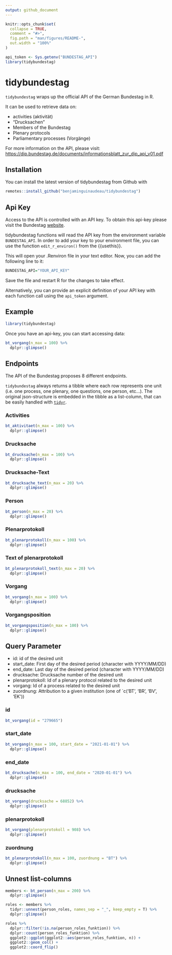 ```yaml
---
output: github_document
---
```


<!-- README.md is generated from README.Rmd. Please edit that file -->

```r
knitr::opts_chunk$set(
  collapse = TRUE,
  comment = "#>",
  fig.path = "man/figures/README-",
  out.width = "100%"
)

api_token <- Sys.getenv("BUNDESTAG_API")
library(tidybundestag)
```

# tidybundestag

<!-- badges: start -->
<!-- badges: end -->

`tidybundestag` wraps up the official API of the German Bundestag in R. 

It can be used to retrieve data on: 

* activities (aktivität) 
* "Drucksachen" 
* Members of the Bundestag
* Plenary protocols
* Parliamentary processes (Vorgänge)

For more information on the API, please visit: [https://dip.bundestag.de/documents/informationsblatt_zur_dip_api_v01.pdf](https://dip.bundestag.de/documents/informationsblatt_zur_dip_api_v01.pdf)

## Installation

You can install the latest version of tidybundestag from Github with 

``` r
remotes::install_github("benjaminguinaudeau/tidybundestag")
```

## Api Key

Access to the API is controlled with an API key. To obtain this api-key please visit the Bundestag [website](https://dip.bundestag.de/%C3%BCber-dip/hilfe/api#content). 

tidybundestag functions will read the API key from the environment variable `BUNDESTAG_API`. In order to add your key to your environment file, you can use the function `edit_r_environ()` from the {{usethis}}.

This will open your .Renviron file in your text editor. Now, you can add the following line to it:

```r
BUNDESTAG_API="YOUR_API_KEY"
```

Save the file and restart R for the changes to take effect.

Alternatively, you can provide an explicit definition of your API key with each function call using the `api_token` argument.

## Example

```r
library(tidybundestag)
```


Once you have an api-key, you can start accessing data:

```r
bt_vorgang(n_max = 100) %>%
  dplyr::glimpse()
```

## Endpoints

The API of the Bundestag proposes 8 different endpoints. 

`tidybundestag` always returns a tibble where each row represents one unit (i.e. one process, one plenary, one questions, one person, etc...). The original json-structure is embedded in the tibble as a list-column, that can be easily handled with [`tidyr`](https://tidyr.tidyverse.org/reference/nest.html).

### Activities

```r
bt_aktivitaet(n_max = 100) %>%
  dplyr::glimpse()
```

### Drucksache

```r
bt_drucksache(n_max = 100) %>%
  dplyr::glimpse()
```

### Drucksache-Text

```r
bt_drucksache_text(n_max = 20) %>%
  dplyr::glimpse()
```

### Person

```r
bt_person(n_max = 20) %>%
  dplyr::glimpse()
```


### Plenarprotokoll

```r
bt_plenarprotokoll(n_max = 100) %>%
  dplyr::glimpse()
```

### Text of plenarprotokoll

```r
bt_plenarprotokoll_text(n_max = 20) %>%
  dplyr::glimpse()
```

### Vorgang

```r
bt_vorgang(n_max = 100) %>%
  dplyr::glimpse()
```

### Vorgangsposition

```r
bt_vorgangsposition(n_max = 100) %>%
  dplyr::glimpse()
```

## Query Parameter

+ id: id of the desired unit
+ start_date: First day of the desired period (character with YYYY/MM/DD)
+ end_date: Last day of the desired period (character with YYYY/MM/DD)
+ drucksache: Drucksache number of the desired unit
+ plenarprotokoll: Id of a plenary protocol related to the desired unit
+ vorgang: Id of a process related to the desired unit 
+ zuordnung: Attribution to a given institution (one of `c('BT', 'BR', 'BV', 'EK'))


### id

```r
bt_vorgang(id = "279665")
```

### start_date

```r
bt_vorgang(n_max = 100, start_date = "2021-01-01") %>%
  dplyr::glimpse()
```

### end_date

```r
bt_drucksache(n_max = 100, end_date = "2020-01-01") %>%
  dplyr::glimpse()
```



### drucksache

```r
bt_vorgang(drucksache = 68852) %>%
  dplyr::glimpse()
```

### plenarprotokoll

```r
bt_vorgang(plenarprotokoll = 908) %>%
  dplyr::glimpse()
```


### zuordnung

```r
bt_plenarprotokoll(n_max = 100, zuordnung = "BT") %>%
  dplyr::glimpse()
```

## Unnest list-columns

```r
members <- bt_person(n_max = 200) %>%
  dplyr::glimpse()

roles <- members %>%
  tidyr::unnest(person_roles, names_sep = "_", keep_empty = T) %>%
  dplyr::glimpse()
```


```r
roles %>%
  dplyr::filter(!is.na(person_roles_funktion)) %>%
  dplyr::count(person_roles_funktion) %>%
  ggplot2::ggplot(ggplot2::aes(person_roles_funktion, n)) +
  ggplot2::geom_col() +
  ggplot2::coord_flip()
  
```

